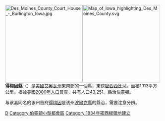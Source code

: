 [[File:Des_Moines_County_Court_House_-_Burlington_Iowa.jpg|250px]][[File:Map_of_Iowa_highlighting_Des_Moines_County.svg|250px]]
'''得梅因縣'''（{{lang-en|Des Moines County}}）是[[美國|美國]][[艾奥瓦州|艾奥瓦州]]東南部的一個縣，東傍[[密西西比河|密西西比河]]。面積1,113平方公里。根據[[美國2000年人口普查|美國2000年人口普查]]，共有人口43,251。縣治[[伯靈頓_(艾奥瓦州)|伯靈頓]]。

与该县同名的该州首府[[得梅因|得梅因]]是该州[[波爾克縣_(艾奧瓦州)|波爾克縣]]的縣治，需要注意分辨。

{{iowa-stub}}

[[Category:艾奧瓦州行政區劃|D]]
[[Category:伯靈頓小型都會區|Category:伯靈頓小型都會區]]
[[Category:1834年密西根領地建立|Category:1834年密西根領地建立]]
{{爱荷华州}}